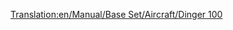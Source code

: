 [[Translation:en/Manual/Base Set/Aircraft/Dinger 100]]
{{en/Manual/Base Set/Aircraft/Aircraft|Cost=$69,726
|Speed=947 kph (592 MPH)
|Annual=$8,156
|Designed=1986
|Lifespan=20
|Capacity=85 passengers & 10 bags of mail
|Description=Standard jet plane, this fast plane will work on small airports and the commuter airport.
|Real-life=Fokker 100
}}
